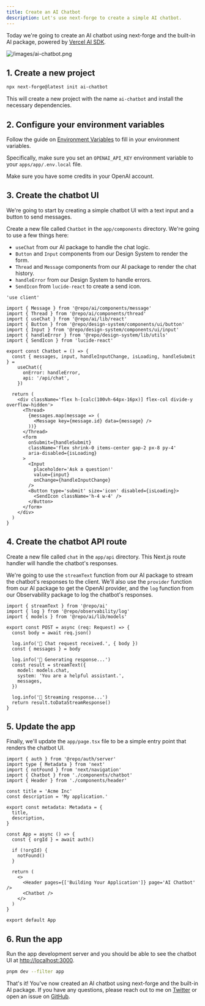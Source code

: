 ```yaml
---
title: Create an AI Chatbot
description: Let's use next-forge to create a simple AI chatbot.
---
```


Today we're going to create an AI chatbot using next-forge and the built-in AI package, powered by [Vercel AI SDK](https://sdk.vercel.ai/).

![/images/ai-chatbot.png](/images/ai-chatbot.png)

## 1. Create a new project

```bash title="Terminal"
npx next-forge@latest init ai-chatbot
```

This will create a new project with the name `ai-chatbot` and install the necessary dependencies.

## 2. Configure your environment variables

Follow the guide on [Environment Variables](/docs/setup/env) to fill in your environment variables.

Specifically, make sure you set an `OPENAI_API_KEY` environment variable to your `apps/app/.env.local` file.

<Tip>Make sure you have some credits in your OpenAI account.</Tip>

## 3. Create the chatbot UI

We're going to start by creating a simple chatbot UI with a text input and a button to send messages.

Create a new file called `Chatbot` in the `app/components` directory. We're going to use a few things here:

- `useChat` from our AI package to handle the chat logic.
- `Button` and `Input` components from our Design System to render the form.
- `Thread` and `Message` components from our AI package to render the chat history.
- `handleError` from our Design System to handle errors.
- `SendIcon` from `lucide-react` to create a send icon.

```tsx title="apps/app/app/(authenticated)/components/chatbot.tsx"
'use client'

import { Message } from '@repo/ai/components/message'
import { Thread } from '@repo/ai/components/thread'
import { useChat } from '@repo/ai/lib/react'
import { Button } from '@repo/design-system/components/ui/button'
import { Input } from '@repo/design-system/components/ui/input'
import { handleError } from '@repo/design-system/lib/utils'
import { SendIcon } from 'lucide-react'

export const Chatbot = () => {
  const { messages, input, handleInputChange, isLoading, handleSubmit } =
    useChat({
      onError: handleError,
      api: '/api/chat',
    })

  return (
    <div className='flex h-[calc(100vh-64px-16px)] flex-col divide-y overflow-hidden'>
      <Thread>
        {messages.map(message => (
          <Message key={message.id} data={message} />
        ))}
      </Thread>
      <form
        onSubmit={handleSubmit}
        className='flex shrink-0 items-center gap-2 px-8 py-4'
        aria-disabled={isLoading}
      >
        <Input
          placeholder='Ask a question!'
          value={input}
          onChange={handleInputChange}
        />
        <Button type='submit' size='icon' disabled={isLoading}>
          <SendIcon className='h-4 w-4' />
        </Button>
      </form>
    </div>
  )
}
```

## 4. Create the chatbot API route

Create a new file called `chat` in the `app/api` directory. This Next.js route handler will handle the chatbot's responses.

We're going to use the `streamText` function from our AI package to stream the chatbot's responses to the client. We'll also use the `provider` function from our AI package to get the OpenAI provider, and the `log` function from our Observability package to log the chatbot's responses.

```tsx title="apps/app/app/api/chat/route.ts"
import { streamText } from '@repo/ai'
import { log } from '@repo/observability/log'
import { models } from '@repo/ai/lib/models'

export const POST = async (req: Request) => {
  const body = await req.json()

  log.info('🤖 Chat request received.', { body })
  const { messages } = body

  log.info('🤖 Generating response...')
  const result = streamText({
    model: models.chat,
    system: 'You are a helpful assistant.',
    messages,
  })

  log.info('🤖 Streaming response...')
  return result.toDataStreamResponse()
}
```

## 5. Update the app

Finally, we'll update the `app/page.tsx` file to be a simple entry point that renders the chatbot UI.

```tsx title="apps/app/app/(authenticated)/page.tsx"
import { auth } from '@repo/auth/server'
import type { Metadata } from 'next'
import { notFound } from 'next/navigation'
import { Chatbot } from './components/chatbot'
import { Header } from './components/header'

const title = 'Acme Inc'
const description = 'My application.'

export const metadata: Metadata = {
  title,
  description,
}

const App = async () => {
  const { orgId } = await auth()

  if (!orgId) {
    notFound()
  }

  return (
    <>
      <Header pages={['Building Your Application']} page='AI Chatbot' />
      <Chatbot />
    </>
  )
}

export default App
```

## 6. Run the app

Run the app development server and you should be able to see the chatbot UI at [http://localhost:3000](http://localhost:3000).

```sh title="Terminal"
pnpm dev --filter app
```

That's it! You've now created an AI chatbot using next-forge and the built-in AI package. If you have any questions, please reach out to me on [Twitter](https://x.com/haydenbleasel) or open an issue on [GitHub](https://github.com/vercel/next-forge).
